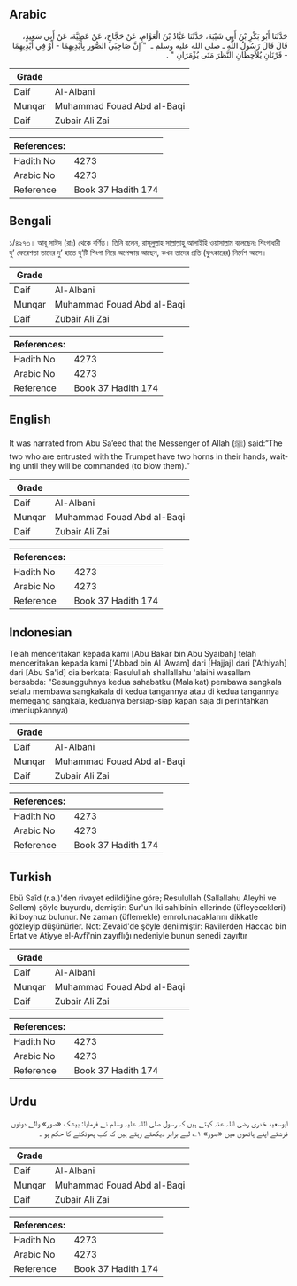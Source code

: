 ## Arabic


<div dir="rtl" lang="ar" style={{fontSize:'larger',backgroundColor:'#f8f9fa',padding:20}}>
حَدَّثَنَا أَبُو بَكْرِ بْنُ أَبِي شَيْبَةَ، حَدَّثَنَا عَبَّادُ بْنُ الْعَوَّامِ، عَنْ حَجَّاجٍ، عَنْ عَطِيَّةَ، عَنْ أَبِي سَعِيدٍ، قَالَ قَالَ رَسُولُ اللَّهِ ـ صلى الله عليه وسلم ـ ‏ "‏ إِنَّ صَاحِبَىِ الصُّورِ بِأَيْدِيهِمَا - أَوْ فِي أَيْدِيهِمَا - قَرْنَانِ يُلاَحِظَانِ النَّظَرَ مَتَى يُؤْمَرَانِ ‏"‏ ‏.‏
</div>
<div style={{backgroundColor:'#f8f9fa',padding:20, marginBottom: 10}}><table> <thead> <tr> <th>Grade</th> <th></th> </tr> </thead> <tbody> <tr><td>Daif</td><td>Al-Albani</td></tr><tr><td>Munqar</td><td>Muhammad Fouad Abd al-Baqi</td></tr><tr><td>Daif</td><td>Zubair Ali Zai</td></tr></tbody></table><table> <thead> <tr> <th>References:</th> <th></th> </tr> </thead> <tbody><tr><td>Hadith No</td><td>4273</td></tr><tr><td>Arabic No</td><td>4273</td></tr><tr><td>Reference</td><td>Book 37 Hadith 174</td></tr></tbody></table></div>

## Bengali


<div dir="ltr" lang="bn" style={{fontSize:'larger',backgroundColor:'#f8f9fa',padding:20}}>
১/৪২৭৩। আবূ সাঈদ (রাঃ) থেকে বর্ণিত। তিনি বলেন, রাসূলুল্লাহ সাল্লাল্লাহু আলাইহি ওয়াসাল্লাম বলেছেনঃ শিংগাধারী দু’ ফেরেশতা তাদের দু’ হাতে দু’টি শিংগা নিয়ে অপেক্ষায় আছেন, কখন তাদের প্রতি (ফুৎকারের) নির্দেশ আসে।
</div>
<div style={{backgroundColor:'#f8f9fa',padding:20, marginBottom: 10}}><table> <thead> <tr> <th>Grade</th> <th></th> </tr> </thead> <tbody> <tr><td>Daif</td><td>Al-Albani</td></tr><tr><td>Munqar</td><td>Muhammad Fouad Abd al-Baqi</td></tr><tr><td>Daif</td><td>Zubair Ali Zai</td></tr></tbody></table><table> <thead> <tr> <th>References:</th> <th></th> </tr> </thead> <tbody><tr><td>Hadith No</td><td>4273</td></tr><tr><td>Arabic No</td><td>4273</td></tr><tr><td>Reference</td><td>Book 37 Hadith 174</td></tr></tbody></table></div>

## English


<div dir="ltr" lang="en" style={{fontSize:'larger',backgroundColor:'#f8f9fa',padding:20}}>
It was narrated from Abu Sa’eed that the Messenger of Allah (ﷺ) said:“The two who are entrusted with the Trumpet have two horns in their hands, waiting until they will be commanded (to blow them).”
</div>
<div style={{backgroundColor:'#f8f9fa',padding:20, marginBottom: 10}}><table> <thead> <tr> <th>Grade</th> <th></th> </tr> </thead> <tbody> <tr><td>Daif</td><td>Al-Albani</td></tr><tr><td>Munqar</td><td>Muhammad Fouad Abd al-Baqi</td></tr><tr><td>Daif</td><td>Zubair Ali Zai</td></tr></tbody></table><table> <thead> <tr> <th>References:</th> <th></th> </tr> </thead> <tbody><tr><td>Hadith No</td><td>4273</td></tr><tr><td>Arabic No</td><td>4273</td></tr><tr><td>Reference</td><td>Book 37 Hadith 174</td></tr></tbody></table></div>

## Indonesian


<div dir="ltr" lang="id" style={{fontSize:'larger',backgroundColor:'#f8f9fa',padding:20}}>
Telah menceritakan kepada kami [Abu Bakar bin Abu Syaibah] telah menceritakan kepada kami ['Abbad bin Al 'Awam] dari [Hajjaj] dari ['Athiyah] dari [Abu Sa'id] dia berkata; Rasulullah shallallahu 'alaihi wasallam bersabda: "Sesungguhnya kedua sahabatku (Malaikat) pembawa sangkala selalu membawa sangkakala di kedua tangannya atau di kedua tangannya memegang sangkala, keduanya bersiap-siap kapan saja di perintahkan (meniupkannya)
</div>
<div style={{backgroundColor:'#f8f9fa',padding:20, marginBottom: 10}}><table> <thead> <tr> <th>Grade</th> <th></th> </tr> </thead> <tbody> <tr><td>Daif</td><td>Al-Albani</td></tr><tr><td>Munqar</td><td>Muhammad Fouad Abd al-Baqi</td></tr><tr><td>Daif</td><td>Zubair Ali Zai</td></tr></tbody></table><table> <thead> <tr> <th>References:</th> <th></th> </tr> </thead> <tbody><tr><td>Hadith No</td><td>4273</td></tr><tr><td>Arabic No</td><td>4273</td></tr><tr><td>Reference</td><td>Book 37 Hadith 174</td></tr></tbody></table></div>

## Turkish


<div dir="ltr" lang="tr" style={{fontSize:'larger',backgroundColor:'#f8f9fa',padding:20}}>
Ebü Saîd (r.a.)'den rivayet edildiğine göre; Resulullah (Sallallahu Aleyhi ve Sellem) şöyle buyurdu, demiştir: Sur'un iki sahibinin ellerinde (üfleyecekleri) iki boynuz bulunur. Ne zaman (üflemekle) emrolunacaklarını dikkatle gözleyip düşünürler. Not: Zevaid'de şöyle denilmiştir: Ravilerden Haccac bin Ertat ve Atiyye el-Avfi'nin zayıflığı nedeniyle bunun senedi zayıftır
</div>
<div style={{backgroundColor:'#f8f9fa',padding:20, marginBottom: 10}}><table> <thead> <tr> <th>Grade</th> <th></th> </tr> </thead> <tbody> <tr><td>Daif</td><td>Al-Albani</td></tr><tr><td>Munqar</td><td>Muhammad Fouad Abd al-Baqi</td></tr><tr><td>Daif</td><td>Zubair Ali Zai</td></tr></tbody></table><table> <thead> <tr> <th>References:</th> <th></th> </tr> </thead> <tbody><tr><td>Hadith No</td><td>4273</td></tr><tr><td>Arabic No</td><td>4273</td></tr><tr><td>Reference</td><td>Book 37 Hadith 174</td></tr></tbody></table></div>

## Urdu


<div dir="rtl" lang="ur" style={{fontSize:'larger',backgroundColor:'#f8f9fa',padding:20}}>
ابوسعید خدری رضی اللہ عنہ کہتے ہیں کہ رسول صلی اللہ علیہ وسلم نے فرمایا: بیشک «صور» والے دونوں فرشتے اپنے ہاتھوں میں «صور» ۱؎ لیے برابر دیکھتے رہتے ہیں کہ کب پھونکنے کا حکم ہو ۔
</div>
<div style={{backgroundColor:'#f8f9fa',padding:20, marginBottom: 10}}><table> <thead> <tr> <th>Grade</th> <th></th> </tr> </thead> <tbody> <tr><td>Daif</td><td>Al-Albani</td></tr><tr><td>Munqar</td><td>Muhammad Fouad Abd al-Baqi</td></tr><tr><td>Daif</td><td>Zubair Ali Zai</td></tr></tbody></table><table> <thead> <tr> <th>References:</th> <th></th> </tr> </thead> <tbody><tr><td>Hadith No</td><td>4273</td></tr><tr><td>Arabic No</td><td>4273</td></tr><tr><td>Reference</td><td>Book 37 Hadith 174</td></tr></tbody></table></div>